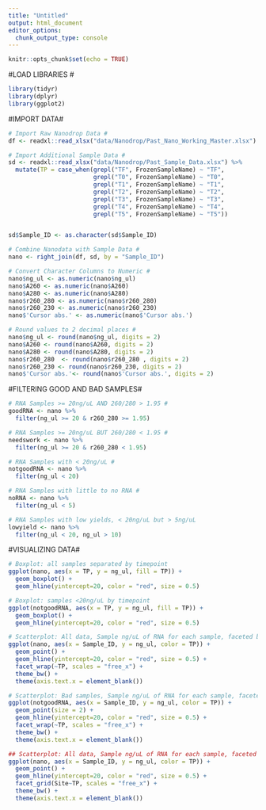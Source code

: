 ```yaml
---
title: "Untitled"
output: html_document
editor_options: 
  chunk_output_type: console
---
```


```r
knitr::opts_chunk$set(echo = TRUE)
```

#LOAD LIBRARIES #
```r
library(tidyr)
library(dplyr)
library(ggplot2)
```

#IMPORT DATA#
```r
# Import Raw Nanodrop Data #
df <- readxl::read_xlsx("data/Nanodrop/Past_Nano_Working_Master.xlsx") 

# Import Additional Sample Data #
sd <- readxl::read_xlsx("data/Nanodrop/Past_Sample_Data.xlsx") %>%
  mutate(TP = case_when(grepl("TF", FrozenSampleName) ~ "TF",
                        grepl("T0", FrozenSampleName) ~ "T0",
                        grepl("T1", FrozenSampleName) ~ "T1",
                        grepl("T2", FrozenSampleName) ~ "T2",
                        grepl("T3", FrozenSampleName) ~ "T3",
                        grepl("T4", FrozenSampleName) ~ "T4",
                        grepl("T5", FrozenSampleName) ~ "T5"))


sd$Sample_ID <- as.character(sd$Sample_ID)

# Combine Nanodata with Sample Data #
nano <- right_join(df, sd, by = "Sample_ID")

# Convert Character Columns to Numeric #
nano$ng_ul <- as.numeric(nano$ng_ul)
nano$A260 <- as.numeric(nano$A260)
nano$A280 <- as.numeric(nano$A280)
nano$r260_280 <- as.numeric(nano$r260_280)
nano$r260_230 <- as.numeric(nano$r260_230)
nano$'Cursor abs.' <- as.numeric(nano$'Cursor abs.')

# Round values to 2 decimal places #
nano$ng_ul <- round(nano$ng_ul, digits = 2)
nano$A260 <- round(nano$A260, digits = 2)
nano$A280 <- round(nano$A280, digits = 2)
nano$r260_280  <- round(nano$r260_280 , digits = 2)
nano$r260_230 <- round(nano$r260_230, digits = 2)
nano$'Cursor abs.'<- round(nano$'Cursor abs.', digits = 2)
```

#FILTERING GOOD AND BAD SAMPLES#
```r
# RNA Samples >= 20ng/uL AND 260/280 > 1.95 #
goodRNA <- nano %>%
  filter(ng_ul >= 20 & r260_280 >= 1.95)

# RNA Samples >= 20ng/uL BUT 260/280 < 1.95 #
needswork <- nano %>%
  filter(ng_ul >= 20 & r260_280 < 1.95)

# RNA Samples with < 20ng/uL #
notgoodRNA <- nano %>%
  filter(ng_ul < 20)

# RNA Samples with little to no RNA # 
noRNA <- nano %>%
  filter(ng_ul < 5)

# RNA Samples with low yields, < 20ng/uL but > 5ng/uL
lowyield <- nano %>%
  filter(ng_ul < 20, ng_ul > 10)
```

#VISUALIZING DATA#
```r
# Boxplot: all samples separated by timepoint
ggplot(nano, aes(x = TP, y = ng_ul, fill = TP)) +
  geom_boxplot() +
  geom_hline(yintercept=20, color = "red", size = 0.5) 

# Boxplot: samples <20ng/uL by timepoint
ggplot(notgoodRNA, aes(x = TP, y = ng_ul, fill = TP)) +
  geom_boxplot() +
  geom_hline(yintercept=20, color = "red", size = 0.5)

# Scatterplot: All data, Sample ng/uL of RNA for each sample, faceted by timepoint 
ggplot(nano, aes(x = Sample_ID, y = ng_ul, color = TP)) +
  geom_point() +
  geom_hline(yintercept=20, color = "red", size = 0.5) +
  facet_wrap(~TP, scales = "free_x") +
  theme_bw() +
  theme(axis.text.x = element_blank())

# Scatterplot: Bad samples, Sample ng/uL of RNA for each sample, faceted by timepoint 
ggplot(notgoodRNA, aes(x = Sample_ID, y = ng_ul, color = TP)) +
  geom_point(size = 2) +
  geom_hline(yintercept=20, color = "red", size = 0.5) +
  facet_wrap(~TP, scales = "free_x") +
  theme_bw() +
  theme(axis.text.x = element_blank())

## Scatterplot: All data, Sample ng/uL of RNA for each sample, faceted by timepoint 
ggplot(nano, aes(x = Sample_ID, y = ng_ul, color = TP)) +
  geom_point() +
  geom_hline(yintercept=20, color = "red", size = 0.5) +
  facet_grid(Site~TP, scales = "free_x") +
  theme_bw() +
  theme(axis.text.x = element_blank())

```



